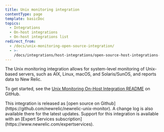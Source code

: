```yaml
---
title: Unix monitoring integration
contentType: page
template: basicDoc
topics:
  - Integrations
  - On-host integrations
  - On-host integrations list
redirect_from:
  - /docs/unix-monitoring-open-source-integration/
  - >-
    /docs/integrations/host-integrations/open-source-host-integrations-list/unix-monitoring-open-source-integration/
---
```


The Unix monitoring integration allows for system-level monitoring of Unix-based servers, such as AIX, Linux, macOS, and Solaris/SunOS, and reports data to New Relic.

To get started, see the [Unix Monitoring On-Host Integration README](https://github.com/newrelic/newrelic-unix-monitor) on GitHub.

<Callout variant="tip">
  This integration is released as [open source on Github](https://github.com/newrelic/newrelic-unix-monitor). A change log is also available there for the latest updates. Support for this integration is available with an [Expert Services subscription](https://www.newrelic.com/expertservices).
</Callout>
